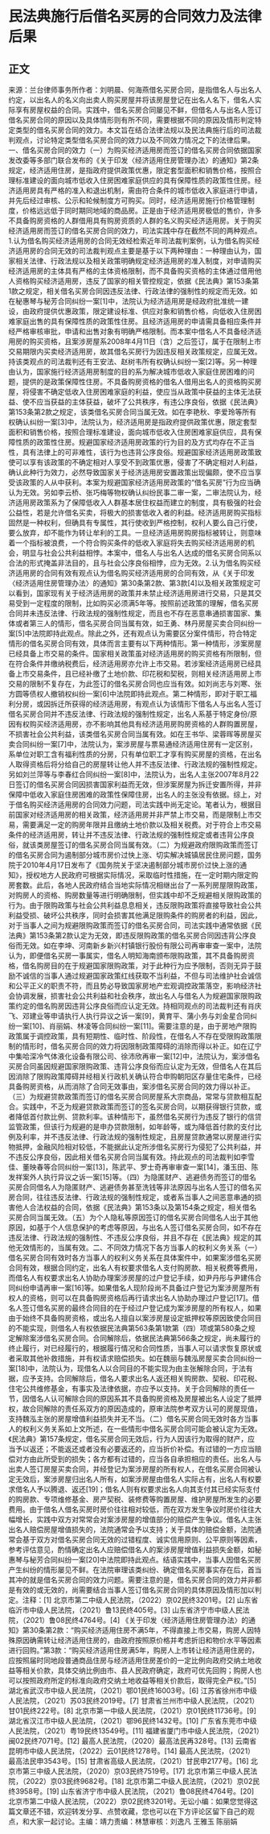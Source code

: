 # 民法典施行后借名买房的合同效力及法律后果
## 正文
来源：兰台律师事务所作者：刘明晨、何海燕借名买房合同，是指借名人与出名人约定，以出名人的名义向出卖人购买房屋并将该房屋登记在出名人名下，借名人实际享有房屋权益的合同。实践中，借名买房合同屡见不鲜，但借名人与出名人签订借名买房合同的原因以及具体情形则有所不同，需要根据不同的原因及情形判定特定类型的借名买房合同的效力。本文旨在结合法律法规以及民法典施行后的司法裁判观点，讨论特定类型借名买房合同的效力以及不同效力情况之下的法律后果。一、借名买房合同的效力（一）为购买经济适用房而签订的借名买房合同依据国家发改委等多部门联合发布的《关于印发〈经济适用住房管理办法〉的通知》第2条规定，经济适用住房，是指政府提供政策优惠，限定套型面积和销售价格，按照合理标准建设的面向城市低收入住房困难家庭供应的具有保障性质的政策性住房。经济适用房具有严格的准入和退出机制，需由符合条件的城市低收入家庭进行申请，并先后经过审核、公示和轮候制度方可购买。同时，经济适用房施行价格管理制度，价格远远低于同时期同地域的商品房。正是由于经济适用房极低的售价，许多不具备购房资格的人群借用具有购房资质的人群的名义购买经济适用房。关于购买经济适用房而签订的借名买房合同的效力，司法实践中存在截然不同的两种观点。1.认为借名购买经济适用房的合同无效经检索近年司法裁判案例，认为借名购买经济适用房的合同无效的司法裁判观点主要是基于以下两种理由：一种理由认为，国家相关法律、行政法规以及相关政策明确规定经济适用房的准入制度，对申请购买经济适用房的主体具有严格的主体资格限制，而不具备购买资格的主体通过借用他人资格购买经济适用房，违反了国家的相关管控规定，依据《民法典》第153条第1款之规定，相关借名买房合同因违反法律、行政法律的强制性的规定而无效。如在秘惠琴与秘芳合同纠纷一案[1]中，法院认为经济适用房是经政府批准统一建设，由政府提供优惠政策，限定建设标准、供应对象和销售价格，向低收入住房困难家庭出售的具有保障性质的政策性住房。且经济适用房的申请需具备相应条件并经严格审核审批，申请和出售对象有明确严格限制。而本案中借名人不具备经济适用房的购买资格，且案涉房屋系2008年4月11日（含）之后签订，属于在限制上市交易期限内买卖经济适用房，故其借名买房行为因违反相关政策规定，应属无效。持该类观点的司法裁判还有王安法、赵树韦所有权确认纠纷一案[2]等。另一种理由认为，国家施行经济适用房制度的目的系为解决城市低收入家庭住房困难的问题，提供的是政策保障性住房。不具备购房资格的借名人借用出名人的资格购买房屋，将侵害不确定低收入住房困难家庭的利益，使应当从政策中获益的主体无法获益、使不应当获益的主体获益，破坏了公共秩序，有违公序良俗，依据《民法典》第153条第2款之规定，该类借名买房合同当属无效。如在李艳秋、李爱玲等所有权确认纠纷一案[3]中，法院认为，经济适用房是指政府提供政策优惠，限定套型面积和销售价格，按照合理标准建设，面向城市低收入住房困难家庭供应，具有保障性质的政策性住房。规避国家经济适用房政策的行为目的及方式均存在不正当性，具有法律上的可非难性，该行为也违背公序良俗。规避国家经济适用房政策致使可以享有该政策的不确定相对人享受不到政策优惠，侵害了不确定相对人利益，确认此种行为效力，必然导致国家关于经济适用房安置政策出现偏颇，使不应当享受该政策的人从中获利。本案为规避国家经济适用房政策的“借名买房”行为应当确认为无效。另如李云桥、张巧梅等物权确认纠纷民事二审一案，二审法院认为，经济适用房政策系为了保障低收入人群基本居住权益而建立的制度，具有极强的社会公益性，若是允许借名买卖，将极大的损害低收入者的利益。经济适用房购买指标固然是一种权利，但确具有专属性，其行使收到严格控制，权利人要么自己行使，要么放弃，却不能作为转让牟利的工具。一旦经济适用房购房指标被转让，则意味着一个指标被浪费，一个符合购买条件的低收入家庭将失去购买经济适用房的机会，明显与社会公共利益相悖。本案中，借名人与出名人达成的借名买房合同系以合法的形式掩盖非法目的，且与社会公序良俗相悖，应为无效。2.认为借名购买经济适用房的合同有效有观点认为借名购买经济适用房的合同有效，从《关于印发〈经济适用住房管理办法〉的通知》第30条第2款、第3款[4]以及相关政策规定可以看到，国家现有关于经济适用房的政策并未禁止经济适用房进行交易，只是其交易受到一定程度的限制，比如购买必须满5年等。按照前述政策的理解，借名买房合同并未违反法律、行政法规的强制性规定，而且也不存在恶意串通损害国家、集体或者第三人的情形，借名买房合同当属有效，如王勇、林丹房屋买卖合同纠纷一案[5]中法院即持此观点。除此之外，还有观点认为需要区分案件情形，符合特定情形的借名买房合同有效，具体而言主要有以下两种情形。第一种情形，涉案房屋已经具备上市交易的条件。国家相关政策虽对经济适用房的购买资格有所限制，但在符合条件并缴纳税费后，经济适用房亦允许上市交易。若涉案经济适用房已经具备上市交易条件，且已经补缴了土地价款、印花税和契税，则相关经济适用房上市交易的限制不复存在，为此签订的借名买房合同也应当有效。如刘尚志与刘寒、张方圆等债权人撤销权纠纷一案[6]中法院即持此观点。第二种情形，即对于职工福利分房，或因拆迁所获得的经济适用房，有观点认为该情形下借名人与出名人签订借名买房合同并不违反法律、行政法规的强制性规定，出名人系基于特定身份/原因有权购买经济适用房，亦不影响其他具有经济适用房购房资格的人群购置房屋，不损害社会公共利益，该类借名买房合同当属有效。如在王书华、梁蓉晖等房屋买卖合同纠纷一案[7]中，法院认为，案涉房屋与票易通经济适用住房有一定区别，系单位对职工含有福利性质的分房，只有单位职工才享有购买房屋的资格，在出名人取得资格后将分给自己的房屋转让他人并不违反法律、行政法规的强制性规定。另如刘兰萍等与李春红合同纠纷一案[8]中，法院认为，出名人主张2007年8月22日签订的借名买房合同因损害国家利益而无效，但涉案房屋为拆迁安置所得，并非保障中低收入家庭住房困难的政策性保障住房，出名人的主张没有依据。综上，对于借名购买经济适用房的合同效力问题，司法实践中尚无定论。笔者认为，根据目前国家对经济适用房的相关政策，经济适用房并非严禁上市交易，而是限制上市交易，需要满足一定的购房年限并且缴纳土地价款以及相关税费。对于符合上市交易条件的经济适用房，转让并不违反法律、行政法规的强制性规定或者违背公序良俗，就该类房屋签订的借名买房合同当属有效。（二）为规避政府限购政策而签订的借名买房合同为遏制部分城市房价过快上涨、切实解决城镇居民住房问题，国务院于2010年4月17日发布了《国务院关于坚决遏制部分城市房价过快上涨的通知》，授权地方人民政府可根据实际情况，采取临时性措施，在一定时期内限定购房套数。此后，各地人民政府结合当地实际情况相继出台了一系列房屋限购政策，对购房人的资格、购房数量等进行明确限制，但实践中却不乏规避相关限购政策的行为。由于限购政策与社会公共利益息息相关，违反限购政策将直接导致社会公共利益受损、破坏公共秩序，同时会损害其他满足限购条件的购房者的利益，因此，对于当事人之间为规避限购政策而签订的借名买房合同，司法实践中通常依据《民法典》第153条第2款认定为无效，即违反限购政策的借名买房合同因违背公序良俗而无效。如在李坤、河南新乡新兴村镇银行股份有限公司再审审查一案中，法院认为，即便借名买房一事属实，借名人明知海南颁布限购政策，其不具备购房资格，借名购房目的在于规避国家限购政策，对于此种行为应予限制，否则无异于鼓励不诚信的当事人通过规避国家政策红线获取不当利益，不但与司法维护社会诚信和公平正义的职责不符，而且势必导致国家房地产宏观调控政策落空，影响经济社会协调发展，损害社会公共利益和社会秩序，故出名人与借名人为规避国家限购政策约定的借名购房因违背公序良俗而应认定无效。持相同观点的司法裁判还有肖庆飞、邓建业等申请执行人执行异议之诉一案[9]，黄育平、蒲小务与刘金星合同纠纷一案[10]、肖丽娟、林凌等合同纠纷一案[11]。需要注意的是，由于房地产限购政策属于调控政策，具有短期性、临时性、阶段性，在借名人不存在受限购政策限制的情形时，借名买房合同的效力将因限制政策障碍的消除而得以补正。如在辽宁中集哈深冷气体液化设备有限公司、徐沛欣再审一案[12]中，法院认为，案涉借名买房合同虽因规避国家限购政策、违背公序良俗而应认定为无效，但借名人在其后因消除了限购政策障碍并经相关行政机关确认符合申购朝阳区存量住宅条件，已经具备购房资格，从而消除了合同无效事由，案涉借名买房合同的效力得以补正。（三）为规避贷款政策而签订的借名买房合同房屋系大宗商品，常常与贷款相互配合。实践中，不乏为规避贷款政策而签订的签名买房合同，以期获得银行贷款，或者降低首付款比例、贷款利率。该种情形下，虽然借名买房行为违反了银行的信贷监管政策，但该行为规避的是申办贷款限制，如年龄等，或为降低首付款的支付比例及利率，并不违反法律、行政法规的强制性规定，且房屋贷款通常以房屋进行实物抵押，金融风险相对较低，不能据此认定所涉借名买房行为侵犯了公共利益，并不违反公序良俗，因此相关借名买房合同当属有效。持此观点的司法裁判如李雪佳、董映春等合同纠纷一案[13]，陈武平、罗士奇再审审查一案[14]，潘玉田、陈发祥案外人执行异议之诉一案[15]等。（四）为隐匿财产、逃避债务而签订的借名买房合同借名人为隐匿财产、逃避债务甚至洗钱等非法原因与出名人签订的借名买房合同，往往违反法律、行政法规的强制性规定，或者系当事人之间恶意串通的损害他人合法权益的合同，依据《民法典》第153条以及第154条之规定，相关借名买房合同当属无效。（五）为个人隐私等原因签订的借名买房合同借名人出于其他原因，如基于个人信息保护的考虑等原因，与出名人签订借名买房合同，如不存在违反法律、行政法规的强制性、不违反公序良俗，并且不存在《民法典》规定的其他无效情形的，当属有效。二、不同效力情况下各方当事人的权利义务关系（一）借名买房合同有效时各方当事人的权利义务关系在具体案件中，如果案涉借名买房合同有效，根据合同约定，出名人有权要求借名人支付购房款、相关税费等费用，而借名人有权要求出名人协助办理案涉房屋的过户登记手续，如尹丹彤与尹建伟合同纠纷申请再审一案[16]等。如果借名人现阶段尚不具备过户登记为案涉房屋所有权人的资格，则可以在具备购房资格后再行请求出名人协助办理过户登记[17]。借名人签订借名买房的最终合同目的在于经过户登记成为案涉房屋的所有权人，如果由于始终不具备购房资格，或出名人擅自以案涉房屋设定抵押权等原因致使合同目的不能实现，则借名人有权依据民法典第563条第1款第（四）项或第580条之规定解除案涉借名买房合同。合同解除后，依据民法典第566条之规定，尚未履行的终止履行，对已经履行的，根据履行情况和合同性质，当事人可以请求恢复原状或者采取其他补救措施，并有权请求赔偿损失。如在魏丽与魏泓房屋买卖合同纠纷一案[18]中，法院认为，现借名人以合同目的不能实现为由主张解除合同，于法有据，应予支持。合同解除后，借名人要求出名人返还相关购房款、契税、印花税、住宅公共维修基金，有事实及法律依据，亦应予以支持。关于合同解除的责任一节，因借名人认可解除合同的原因系其不具备购房资格及房屋被出名人设定了抵押权，故合同解除的责任系双方的原因造成的，原审法院参考双方认可的房屋现值，支持魏泓主张的房屋增值利益损失并无不当。（二）借名买房合同无效时各方当事人的权利义务关系如上文所述，在一些情形中借名买房合同可能会被认定为无效。《民法典》第157条规定，借名买房合同无效后，行为人因该行为取得的财产，应当予以返还；不能返还或者没有必要返还的，应当折价补偿。有过错的一方应当赔偿对方由此所受到的损失；各方都有过错的，应当各自承担相应的责任。出名人与出卖人签订房屋买卖合同，并经登记为案涉房屋的所有权人，在借名买房合同被认定无效后，案涉房屋归出名人所有，如案涉房屋由借名人实际占有，出名人有权要求借名人予以腾退、返还[19]；借名人则有权要求出名人向其支付其已经实际支付的购房款、专项维修基金、房产契税、装修费等购置房屋、维护房屋所发生的必要费用。由于借名人借名买房时房价往往相对较低，而在双方发生争议时房价往往大幅增长，实践中双方对常常会对案涉房屋的增值部分的赔偿产生争议。借名人主张出名人赔偿房屋增值损失的，法院通常会予以支持；关于具体的赔偿金额，法院通常会基于双方对借名买房合同无效的过错程度、诚实信用原则、公平原则等因素，参考评估意见，酌情确定出名人应赔偿借名人的案涉房屋增值利益损失金额，如秘惠琴与秘芳合同纠纷一案[20]中法院即持此观点。结语实践中，当事人因借名买房产生纠纷的情形屡见不鲜。在法院审理该类纠纷、确定借名买房事实存在后，首当其冲的就是借名买房合同的效力问题。需要注意的是，借名买房合同的效力并非都是有效的或无效的，尚需要结合当事人签订借名买房合同的具体原因及情形加以判定。注释：[1] 北京市第二中级人民法院，（2022）京02民终3201号。[2] 山东省临沂市中级人民法院，（2021）鲁13民终405号。[3] 山东省济宁市中级人民法院，（2021）鲁08民终4764号。[4] 《关于印发〈经济适用住房管理办法〉的通知》第30条第2款：“购买经济适用住房不满5年，不得直接上市交易，购房人因特殊原因确需转让经济适用住房的，由政府按照原价格并考虑折旧和物价水平等因素进行回购。”第3款：“购买经济适用住房满5年，购房人上市转让经济适用住房的，应按照届时同地段普通商品住房与经济适用住房差价的一定比例向政府交纳土地收益等相关价款，具体交纳比例由市、县人民政府确定，政府可优先回购；购房人也可以按照政府所定的标准向政府交纳土地收益等相关价款后，取得完全产权。”[5] 湖北省武汉市中级人民法院，（2021）鄂01民终16003号。[6] 江苏省徐州市中级人民法院，（2021）苏03民终2019号。[7] 甘肃省兰州市中级人民法院，（2021）甘01民终222号。[8] 北京市第一中级人民法院，（2021）京01民终11736号。[9] 湖北省汉江市中级人民法院，（2021）鄂96民终1432号。[10] 广东省东莞市中级人民法院，（2021）粤19民终13549号。[11] 福建省厦门市中级人民法院，（2021）闽02民终7071号。[12] 最高人民法院，（2020）最高法民再328号。[13] 云南省昆明市中级人民法院，（2022）云01民终1278号。[14] 最高人民法院，（2021）最高法民申3543号。[15] 甘肃省高级人民法院，（2021）甘民申2177号。[16] 北京市第三中级人民法院，（2020）京03民终7519号。[17] 北京市第三中级人民法院，（2022）京03民终9682号。[18] 北京市第二中级人民法院，（2021）京02民终3958号。[19] 山东省济宁市中级人民法院，（2021）鲁08民终4764号。[20] 北京市第二中级人民法院，（2022）京02民终3201号。无讼小编：如果您觉得这篇文章还不错，欢迎转发分享、点赞收藏，您也可以在下方评论区留下自己的观点，和大家一起讨论。主编：靖力责编：林慧审核：刘逸凡 王雅玉 陈丽娟